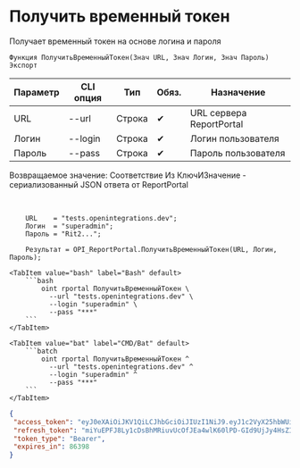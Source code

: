﻿---
sidebar_position: 1
description: Получить временный токен и другие функции для работы с ReportPortal в Открытом пакете интеграций - бесплатной open-source библиотеке интеграций для 1С:Предприятие 8, OneScript и CLI
keywords: [1C, 1С, 1С:Предприятие, 1С:Предприятие 8.3, API, Интеграция, Сервисы, Обмен, OneScript, CLI, ReportPortal]
---


# Получить временный токен
 Получает временный токен на основе логина и пароля



`Функция ПолучитьВременныйТокен(Знач URL, Знач Логин, Знач Пароль) Экспорт`

  | Параметр | CLI опция | Тип | Обяз. | Назначение |
  |-|-|-|-|-|
  | URL | --url | Строка | &#x2714; | URL сервера ReportPortal |
  | Логин | --login | Строка | &#x2714; | Логин пользователя |
  | Пароль | --pass | Строка | &#x2714; | Пароль пользователя |

  
  Возвращаемое значение:   Соответствие Из КлючИЗначение - сериализованный JSON ответа от ReportPortal

<br/>



```bsl title="Пример использования для 1С:Предприятие/OneScript"
    URL    = "tests.openintegrations.dev";
    Логин  = "superadmin";
    Пароль = "Rit2...";

    Результат = OPI_ReportPortal.ПолучитьВременныйТокен(URL, Логин, Пароль);
```
    

 <Tabs>
  
    <TabItem value="bash" label="Bash" default>
        ```bash
            oint rportal ПолучитьВременныйТокен \
              --url "tests.openintegrations.dev" \
              --login "superadmin" \
              --pass "***"
        ```
    </TabItem>
  
    <TabItem value="bat" label="CMD/Bat" default>
        ```batch
            oint rportal ПолучитьВременныйТокен ^
              --url "tests.openintegrations.dev" ^
              --login "superadmin" ^
              --pass "***"
        ```
    </TabItem>
</Tabs>


```json title="Результат"
{
 "access_token": "eyJ0eXAiOiJKV1QiLCJhbGciOiJIUzI1NiJ9.eyJ1c2VyX25hbWUiOiJzdXBlcmFkbWluIiwic2NvcGVzIjpbInVpIl0sImV4cCI6MTc1OTM5NTE2MSwiaWF0IjoxNzU5MzA4NzYxLCJqdGkiOiI4MTE1MzA4MC00YmY2LTQzYzItOGZkYi0yNzBlZjA1OGM0NWUiLCJhdXRob3JpdGllcyI6W3sicm9sZSI6IlJPTEVfQURNSU5JU1RSQVRPUiJ9XSwiY2xpZW50X2lkIjoidWkifQ.m6vE5jq3XdvuI-wx4mYKMdgDYEZp4e22juEm_cN79bE",
 "refresh_token": "miYuEPFJ8Ly1cDsBhMRiuvUcOfJEa4wlK60lPD-GId9UjJy4HsZIS0i3gnMlQ298xNdy2a6oyaogSbQXsTiUDRgmapcRHQbIox2xtvkyohUOfGiziYaEccl83NW3fiRK",
 "token_type": "Bearer",
 "expires_in": 86398
}
```
